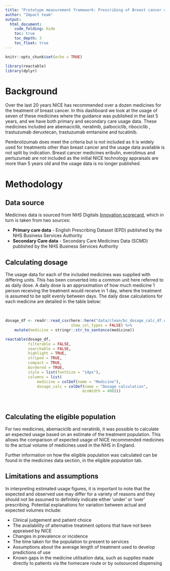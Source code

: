 ```yaml
---
title: "Prototype measurement framework: Prescribing of Breast cancer medicines"
author: "Impact team"
output: 
  html_document:
    code_folding: hide
    toc: true
    toc_depth: 3
    toc_float: true
---
```


```r
knitr::opts_chunk$set(echo = TRUE)

library(reactable)
library(dplyr)
```

# Background

Over the last 20 years NICE has recommended over a dozen medicines for the treatment of breast cancer. In this dashboard we look at the usage of seven of these medicines where the guidance was published in the last 5 years, and we have both primary and secondary care usage data. These medicines included are abemaciclib, neratinib, palbociclib, ribociclib , trastuzumab deruxtecan, trastuzumab emtansine and tucatinib. 

Pembrolizumab does meet the criteria but is not included as it is widely used for treatments other than breast cancer and the usage data available is not split by indication. Breast cancer medicines eribulin, everolimus and pertuzumab are not included as the initial NICE technology appraisals are more than 5 years old and the usage data is no longer published. 

# Methodology

## Data source

Medicines data is sourced from NHS Digitals [Innovation scorecard](https://digital.nhs.uk/data-and-information/publications/statistical/nice-technology-appraisals-in-the-nhs-in-england-innovation-scorecard), which in turn is taken from two sources:

- **Primary care data** - English Prescribing Dataset (EPD) published by the NHS Business Services Authority
- **Secondary Care data** - Secondary Care Medicines Data (SCMD) published by the NHS Business Services Authority 

## Calculating dosage

The usage data for each of the included medicines was supplied with differing units. This has been converted into a common unit here referred to as daily dose. A daily dose is an approximation of how much medicine 1 person receiving the treatment would receive in 1 day, where the treatment is assumed to be split evenly between days. The daily dose calculations for each medicine are detailed in the table below:

<br>

```r

dosage_df <- readr::read_csv(here::here("data/clean/bc_dosage_calc_df.csv"),
                             show_col_types = FALSE) %>% 
    mutate(medicine = stringr::str_to_sentence(medicine))

reactable(dosage_df,
          filterable = FALSE,
          searchable = FALSE,
          highlight = TRUE,
          striped = TRUE,
          compact = TRUE,
          bordered = TRUE,
          style = list(fontSize = "14px"),
          columns = list(
              medicine = colDef(name = "Medicine"),
              dosage_calc = colDef(name = "Dosage calculation",
                                  minWidth = 400)))

```
<br>

## Calculating the eligible population

For two medicines, abemaciclib and neratinib, it was possible to calculate an expected usage based on an estimate of the treatment population. This allows the comparison of expected usage of NICE recommended medicines to the actual volume of medicines used in the NHS in England.

Further information on how the eligible population was calculated can be found in the medicines data section, in the eligible population tab.

## Limitations and assumptions 

In interpreting estimated usage figures, it is important to note that the expected and observed use may differ for a variety of reasons and they should not be assumed to definitely indicate either ‘under’ or ‘over’ prescribing. Potential explanations for variation between actual and expected volumes include:

- Clinical judgement and patient choice
- The availability of alternative treatment options that have not been appraised by NICE
- Changes in prevalence or incidence
- The time taken for the population to present to services
- Assumptions about the average length of treatment used to develop predictions of use
- Known gaps in the medicine utilisation data, such as supplies made directly to patients via the homecare route or by outsourced dispensing
